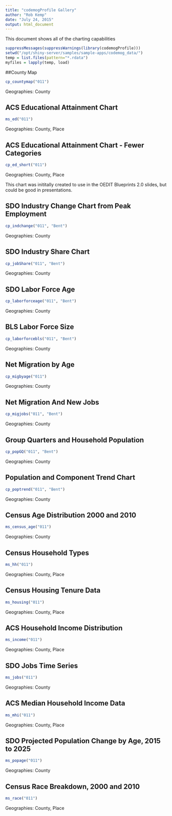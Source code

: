 ```yaml
---
title: "codemogProfile Gallery"
author: "Rob Kemp"
date: "July 24, 2015"
output: html_document
---
```


This document shows all of the charting capabilities 

```r
suppressMessages(suppressWarnings(library(codemogProfile)))
setwd("/opt/shiny-server/samples/sample-apps/codemog_data/")
temp = list.files(pattern="*.rdata")
myfiles = lapply(temp, load)
```

##County Map

```r
cp_countymap("011")
```
Geographies: County

## ACS Educational Attainment Chart
```r
ms_ed("011")
```
Geographies: County, Place

## ACS Educational Attainment Chart - Fewer Categories
```r
cp_ed_short("011")
```
Geographies: County, Place

This chart was inititally created to use in the OEDIT Blueprints 2.0 slides, but could be good in presentations.

## SDO Industry Change Chart from Peak Employment
```r
cp_indchange("011", "Bent")
```
Geographies: County

## SDO Industry Share Chart
```r
cp_jobShare("011", "Bent")
```
Geographies: County

## SDO Labor Force Age 
```r
cp_laborforceage("011", "Bent")
```
Geographies: County

## BLS Labor Force Size
```r
cp_laborforcebls("011", "Bent")
```
Geographies: County

## Net Migration by Age
```r
cp_migbyage("011")
```
Geographies: County

## Net Migration And New Jobs
```r
cp_migjobs("011", "Bent")
```
Geographies: County

## Group Quarters and Household Population
```r
cp_popGQ("011", "Bent")
```
Geographies: County

## Population and Component Trend Chart
```r
cp_poptrend("011", "Bent")
```
Geographies: County

## Census Age Distribution 2000 and 2010
```r
ms_census_age("011")
```
Geographies: County

## Census Household Types
```r
ms_hh("011")
```
Geographies: County, Place

## Census Housing Tenure Data
```r
ms_housing("011")
```
Geographies: County, Place

## ACS Household Income Distribution
```r
ms_income("011")
```
Geographies: County, Place

## SDO Jobs Time Series
```r
ms_jobs("011")
```
Geographies: County

## ACS Median Household Income Data
```r
ms_mhi("011")
```
Geographies: County, Place

## SDO Projected Population Change by Age, 2015 to 2025
```r
ms_popage("011")
```
Geographies: County

## Census Race Breakdown, 2000 and 2010
```r
ms_race("011")
```
Geographies: County, Place